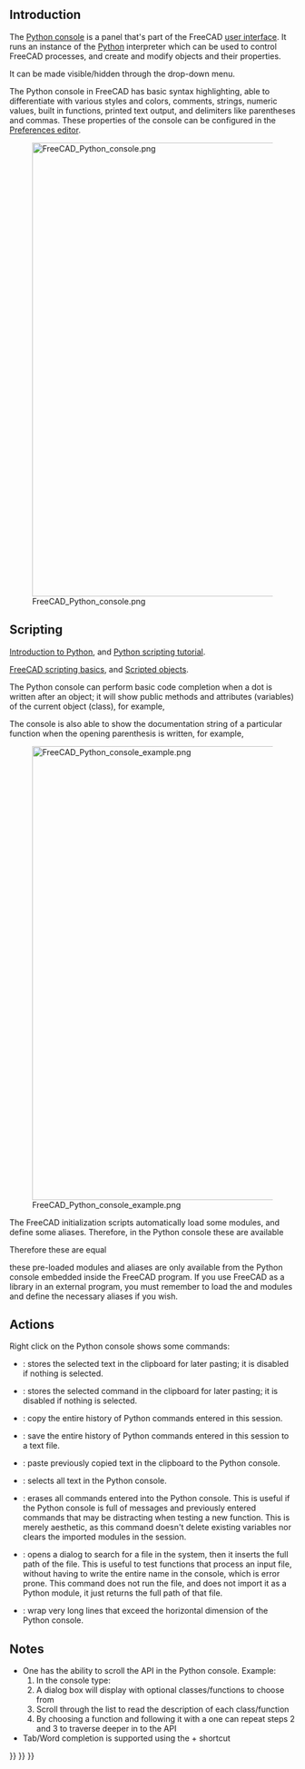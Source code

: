 <languages/>
{{TOCright}}

== Introduction ==

The [[Python console|Python console]] is a panel that's part of the FreeCAD [[interface|user interface]]. It runs an instance of the [[Python|Python]] interpreter which can be used to control FreeCAD processes, and create and modify objects and their properties. 

It can be made visible/hidden through the {{MenuCommand|View → Panels → Python console}} drop-down menu.

The Python console in FreeCAD has basic syntax highlighting, able to differentiate with various styles and colors, comments, strings, numeric values, built in functions, printed text output, and delimiters like parentheses and commas. These properties of the console can be configured in the [[Preferences_Editor|Preferences editor]].

[[File:FreeCAD_Python_console.png|800px]]

{{Caption|The Python console showing messages when FreeCAD has just started.}}

== Scripting ==

{{Emphasis|For absolute beginners, see:}} [[Introduction to Python|Introduction to Python]], and [[Python scripting tutorial|Python scripting tutorial]].

{{Emphasis|See also:}} [[FreeCAD Scripting Basics|FreeCAD scripting basics]], and [[Scripted objects|Scripted objects]].

The Python console can perform basic code completion when a dot is written after an object; it will show public methods and attributes (variables) of the current object (class), for example, {{incode|obj.}}

The console is also able to show the documentation string of a particular function when the opening parenthesis is written, for example, {{incode|function(}}

[[File:FreeCAD_Python_console_example.png|800px]]

{{Caption|Example Python code that produces objects in the 3D view.}}

The FreeCAD initialization scripts automatically load some modules, and define some aliases. Therefore, in the Python console these are available
{{Code|code=
App = FreeCAD
Gui = FreeCADGui
}}

Therefore these are equal

{{Code|code=
App.newDocument()
FreeCAD.newDocument()
}}

{{Emphasis|Note:}} these pre-loaded modules and aliases are only available from the Python console embedded inside the FreeCAD program. If you use FreeCAD as a library in an external program, you must remember to load the {{incode|FreeCAD}} and {{incode|FreeCADGui}} modules and define the necessary aliases if you wish.

== Actions ==

Right click on the Python console shows some commands:
* {{MenuCommand|Copy}}: stores the selected text in the clipboard for later pasting; it is disabled if nothing is selected.
* {{MenuCommand|Copy command}}: stores the selected command in the clipboard for later pasting; it is disabled if nothing is selected.
* {{MenuCommand|Copy history}}: copy the entire history of Python commands entered in this session.
* {{MenuCommand|Save history as}}: save the entire history of Python commands entered in this session to a text file.
* {{MenuCommand|Paste}}: paste previously copied text in the clipboard to the Python console.
* {{MenuCommand|Select all}}: selects all text in the Python console.
* {{MenuCommand|Clear console}}: erases all commands entered into the Python console. This is useful if the Python console is full of messages and previously entered commands that may be distracting when testing a new function. This is merely aesthetic, as this command doesn't delete existing variables nor clears the imported modules in the session.
* {{MenuCommand|Insert file name}}: opens a dialog to search for a file in the system, then it inserts the full path of the file. This is useful to test functions that process an input file, without having to write the entire name in the console, which is error prone. This command does not run the file, and does not import it as a Python module, it just returns the full path of that file.
* {{MenuCommand|Word wrap}}: wrap very long lines that exceed the horizontal dimension of the Python console.

== Notes ==

* One has the ability to scroll the API in the Python console. Example: 
*# In the console type: {{incode|FreeCAD.}}
*# A dialog box will display with optional classes/functions to choose from
*# Scroll through the list to read the description of each class/function
*# By choosing a function and following it with a {{incode|.}} one can repeat steps 2 and 3 to traverse deeper in to the API
* Tab/Word completion is supported using the {{KEY|Ctrl}}+{{KEY|Space}} shortcut 


{{Interface navi{{#translation:}}}}
{{Std Base navi{{#translation:}}}}
{{Userdocnavi{{#translation:}}}}